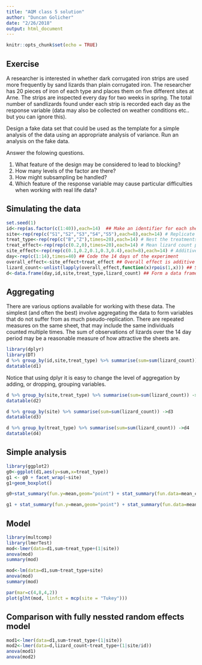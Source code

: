 ```yaml
---
title: "AQM class 5 solution"
author: "Duncan Golicher"
date: "2/26/2018"
output: html_document
---
```


```r
knitr::opts_chunk$set(echo = TRUE)
```

## Exercise

A researcher is interested in whether dark corrugated iron strips are used more frequently by sand lizards than plain corrugated iron. The researcher has 20 pieces of iron of each type and places them on five different sites at Arne. The strips are inspected every day for two weeks in spring. The total number of sandlizards found under each strip is recorded each day as the response variable (data may also be collected on weather conditions etc.. but you can ignore this).

Design a fake data set that could be used as the template for a simple analysis of the data using an appropriate analysis of variance. Run an analysis on the fake data.

Answer the folowing questions.

1. What feature of the design may be considered to lead to blocking?
2. How many levels of the factor are there?
3. How might subsampling be handled?
4. Which feature of the response variable may cause particular difficulties when working with real life data?


## Simulating the data

```r
set.seed(1)
id<-rep(as.factor(c(1:40)),each=14)  ## Make an identifier for each sheet of metal
site<-rep(rep(c("S1","S2","S3","S4","S5"),each=8),each=14) # Replicate the design 14 times
treat_type<-rep(rep(c("B","Z"),times=20),each=14) # Nest the treatments within site
treat_effect<-rep(rep(c(0.2,0),times=20),each=14) # Mean lizard count per sheet associated with treat
site_effect<-rep(rep(c(0.1,0.2,0.1,0.3,0.4),each=8),each=14) # Additive site effect
day<-rep(c(1:14),times=40) ## Code the 14 days of the experiment
overall_effect<-site_effect+treat_effect ## Overall effect is additive
lizard_count<-unlist(lapply(overall_effect,function(x)rpois(1,x))) ## Simulate counts from poisson
d<-data.frame(day,id,site,treat_type,lizard_count) ## Form a data frame

```

## Aggregating

There are various options available for working with these data. The simplest (and often the best) involve aggregating the data to form variables that do not suffer from as much pseudo-replication. There are repeated measures on the same sheet, that may include the same individuals counted multiple times. The sum of observations of lizards over the 14 day period may be a reasonable measure of how attractive the sheets are.

```r
library(dplyr)
library(DT)
d %>% group_by(id,site,treat_type) %>% summarise(sum=sum(lizard_count)) ->d1
datatable(d1)

```

Notice that using dplyr it is easy to change the level of aggregation by adding, or dropping, grouping variables.

```r
d %>% group_by(site,treat_type) %>% summarise(sum=sum(lizard_count)) ->d2
datatable(d2)
```

```r
d %>% group_by(site) %>% summarise(sum=sum(lizard_count)) ->d3
datatable(d3)
```


```r
d %>% group_by(treat_type) %>% summarise(sum=sum(lizard_count)) ->d4
datatable(d4)
```


## Simple analysis

```r
library(ggplot2)
g0<-ggplot(d1,aes(y=sum,x=treat_type)) 
g1 <- g0 + facet_wrap(~site)
g1+geom_boxplot() 

```


```r
g0+stat_summary(fun.y=mean,geom="point") + stat_summary(fun.data=mean_cl_normal,geom="errorbar")
```

```r
g1 + stat_summary(fun.y=mean,geom="point") + stat_summary(fun.data=mean_cl_normal,geom="errorbar")
```

## Model

```r
library(multcomp)
library(lmerTest)
mod<-lmer(data=d1,sum~treat_type+(1|site))
anova(mod)
summary(mod)
```


```r
mod<-lm(data=d1,sum~treat_type+site)
anova(mod)
summary(mod)

```


```r
par(mar=c(4,8,4,2)) 
plot(glht(mod, linfct = mcp(site = "Tukey")))
```

## Comparison with fully nessted random effects model

```r
mod1<-lmer(data=d1,sum~treat_type+(1|site))
mod2<-lmer(data=d,lizard_count~treat_type+(1|site/id))
anova(mod1)
anova(mod2)
```


